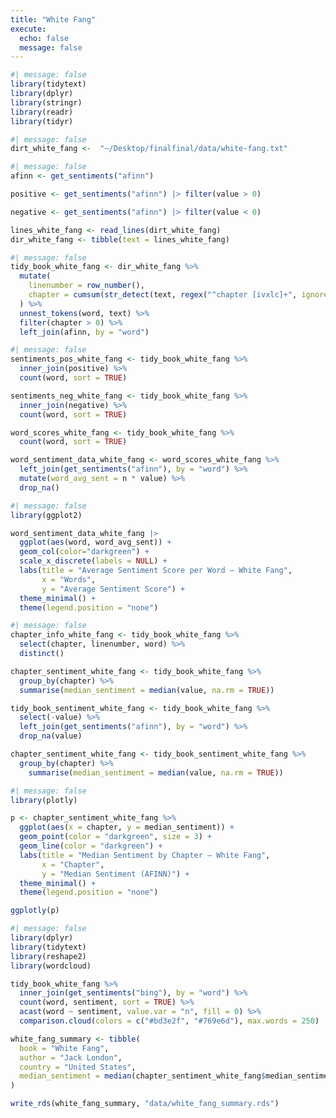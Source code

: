 ```yaml
---
title: "White Fang"
execute:
  echo: false
  message: false
---
```


```r
#| message: false
library(tidytext)
library(dplyr)
library(stringr)
library(readr)
library(tidyr)
```
```r
#| message: false
dirt_white_fang <-  "~/Desktop/finalfinal/data/white-fang.txt"
```

```r
#| message: false
afinn <- get_sentiments("afinn")

positive <- get_sentiments("afinn") |> filter(value > 0)

negative <- get_sentiments("afinn") |> filter(value < 0)

lines_white_fang <- read_lines(dirt_white_fang) 
dir_white_fang <- tibble(text = lines_white_fang)
```

```r
#| message: false
tidy_book_white_fang <- dir_white_fang %>%
  mutate(
    linenumber = row_number(),
    chapter = cumsum(str_detect(text, regex("^chapter [ivxlc]+", ignore_case = TRUE)))
  ) %>%
  unnest_tokens(word, text) %>%
  filter(chapter > 0) %>%
  left_join(afinn, by = "word")
```

```r
#| message: false
sentiments_pos_white_fang <- tidy_book_white_fang %>%
  inner_join(positive) %>%
  count(word, sort = TRUE)

sentiments_neg_white_fang <- tidy_book_white_fang %>%
  inner_join(negative) %>%
  count(word, sort = TRUE)

word_scores_white_fang <- tidy_book_white_fang %>%
  count(word, sort = TRUE)

word_sentiment_data_white_fang <- word_scores_white_fang %>%
  left_join(get_sentiments("afinn"), by = "word") %>%
  mutate(word_avg_sent = n * value) %>%
  drop_na()
```


```r
#| message: false
library(ggplot2)

word_sentiment_data_white_fang |> 
  ggplot(aes(word, word_avg_sent)) + 
  geom_col(color="darkgreen") + 
  scale_x_discrete(labels = NULL) + 
  labs(title = "Average Sentiment Score per Word – White Fang",
       x = "Words",
       y = "Average Sentiment Score") + 
  theme_minimal() + 
  theme(legend.position = "none")
```

```r
#| message: false
chapter_info_white_fang <- tidy_book_white_fang %>%
  select(chapter, linenumber, word) %>% 
  distinct()

chapter_sentiment_white_fang <- tidy_book_white_fang %>%
  group_by(chapter) %>%
  summarise(median_sentiment = median(value, na.rm = TRUE))

tidy_book_sentiment_white_fang <- tidy_book_white_fang %>%
  select(-value) %>%  
  left_join(get_sentiments("afinn"), by = "word") %>%
  drop_na(value)

chapter_sentiment_white_fang <- tidy_book_sentiment_white_fang %>%
  group_by(chapter) %>%
    summarise(median_sentiment = median(value, na.rm = TRUE))
```

```r
#| message: false
library(plotly)

p <- chapter_sentiment_white_fang %>%
  ggplot(aes(x = chapter, y = median_sentiment)) +
  geom_point(color = "darkgreen", size = 3) +
  geom_line(color = "darkgreen") +
  labs(title = "Median Sentiment by Chapter – White Fang",
       x = "Chapter",
       y = "Median Sentiment (AFINN)") + 
  theme_minimal() +
  theme(legend.position = "none")

ggplotly(p)
```

```r
#| message: false
library(dplyr)
library(tidytext)
library(reshape2)
library(wordcloud)

tidy_book_white_fang %>%
  inner_join(get_sentiments("bing"), by = "word") %>%
  count(word, sentiment, sort = TRUE) %>%
  acast(word ~ sentiment, value.var = "n", fill = 0) %>%
  comparison.cloud(colors = c("#bd3e2f", "#769e6d"), max.words = 250)
```

```r
white_fang_summary <- tibble(
  book = "White Fang",
  author = "Jack London",
  country = "United States",
  median_sentiment = median(chapter_sentiment_white_fang$median_sentiment, na.rm = TRUE)
)

write_rds(white_fang_summary, "data/white_fang_summary.rds")
```

